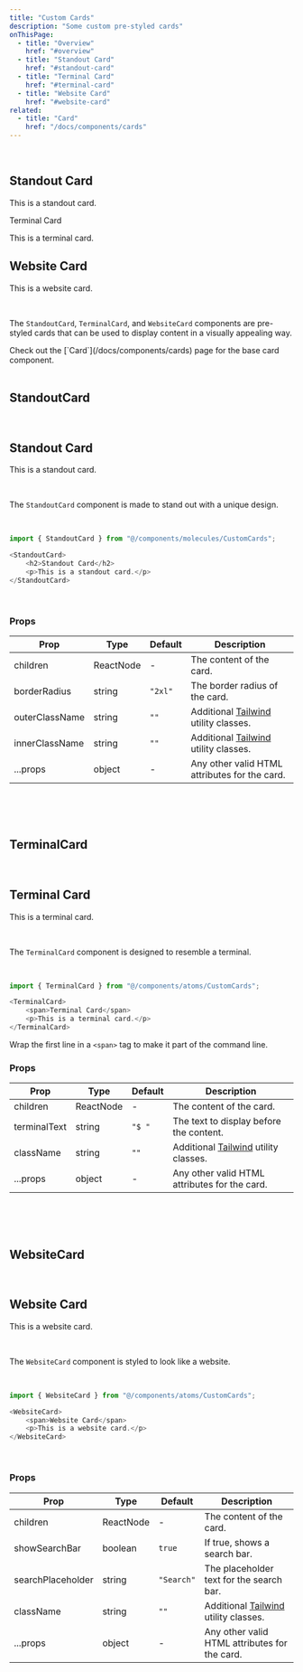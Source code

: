 ```yaml
---
title: "Custom Cards"
description: "Some custom pre-styled cards"
onThisPage:
  - title: "Overview"
    href: "#overview"
  - title: "Standout Card"
    href: "#standout-card"
  - title: "Terminal Card"
    href: "#terminal-card"
  - title: "Website Card"
    href: "#website-card"
related:
  - title: "Card"
    href: "/docs/components/cards"
---
```


<div id="overview" />

<br/>

<div className="flex flex-col items-center gap-4">
    <StandoutCard>
        <h2>Standout Card</h2>
        <p>This is a standout card.</p>
    </StandoutCard>
    <TerminalCard>
        <span>Terminal Card</span>
        <p>This is a terminal card.</p>
    </TerminalCard>
    <WebsiteCard>
        <h2>Website Card</h2>
        <p>This is a website card.</p>
    </WebsiteCard>
</div>

<br />

The `StandoutCard`, `TerminalCard`, and `WebsiteCard` components are pre-styled cards that can be used to display content in a visually appealing way.

<Tip>
    Check out the [`Card`](/docs/components/cards) page for the base card component.
</Tip>

<br/>
<br/>
<Divider />

<div id="standout-card" />

## StandoutCard
<br/>

<div className="flex flex-col items-center gap-4">
    <StandoutCard>
        <h2>Standout Card</h2>
        <p>This is a standout card.</p>
    </StandoutCard>
</div>

<br/>

The `StandoutCard` component is made to stand out with a unique design.

<br/>

```js
import { StandoutCard } from "@/components/molecules/CustomCards";

<StandoutCard>
    <h2>Standout Card</h2>
    <p>This is a standout card.</p>
</StandoutCard>
```

<br/>

### Props
| Prop           | Type      | Default     | Description                                                     |
|----------------|-----------|-------------|-----------------------------------------------------------------|
| children       | ReactNode | -           | The content of the card.                                        |
| borderRadius   | string    | `"2xl"`     | The border radius of the card.                                  |
| outerClassName | string    | `""`        | Additional [Tailwind](https://tailwindcss.com) utility classes. |
| innerClassName | string    | `""`        | Additional [Tailwind](https://tailwindcss.com) utility classes. |
| ...props       | object    | -           | Any other valid HTML attributes for the card.                   |

<br/>
<br/>
<br/>
<Divider />

<div id="terminal-card" />

## TerminalCard
<br/>

<div className="flex flex-col items-center gap-4">
    <TerminalCard>
        <h2>Terminal Card</h2>
        <p>This is a terminal card.</p>
    </TerminalCard>
</div>

<br/>

The `TerminalCard` component is designed to resemble a terminal.

<br/>

```js
import { TerminalCard } from "@/components/atoms/CustomCards";

<TerminalCard>
    <span>Terminal Card</span>
    <p>This is a terminal card.</p>
</TerminalCard>
```

<Info>
    Wrap the first line in a <code>&lt;span&gt;</code> tag to make it part of the command line.
</Info>

<br/>

### Props
| Prop         | Type      | Default | Description                                                     |
|--------------|-----------|---------|-----------------------------------------------------------------|
| children     | ReactNode | -       | The content of the card.                                        |
| terminalText | string    | `"$ "`  | The text to display before the content.                         |
| className    | string    | `""`    | Additional [Tailwind](https://tailwindcss.com) utility classes. |
| ...props     | object    | -       | Any other valid HTML attributes for the card.                   |

<br/>
<br/>
<br/>
<Divider />

<div id="website-card" />

## WebsiteCard
<br/>

<div className="flex flex-col items-center gap-4">
    <WebsiteCard>
        <h2>Website Card</h2>
        <p>This is a website card.</p>
    </WebsiteCard>
</div>

<br/>

The `WebsiteCard` component is styled to look like a website.

<br/>

```js
import { WebsiteCard } from "@/components/atoms/CustomCards";

<WebsiteCard>
    <span>Website Card</span>
    <p>This is a website card.</p>
</WebsiteCard>
```

<br/>

### Props
| Prop              | Type      | Default    | Description                                                     |
|-------------------|-----------|------------|-----------------------------------------------------------------|
| children          | ReactNode | -          | The content of the card.                                        |
| showSearchBar     | boolean   | `true`     | If true, shows a search bar.                                    |
| searchPlaceholder | string    | `"Search"` | The placeholder text for the search bar.                        |
| className         | string    | `""`       | Additional [Tailwind](https://tailwindcss.com) utility classes. |
| ...props          | object    | -          | Any other valid HTML attributes for the card.                   |

<br/>
<br/>
<br/>